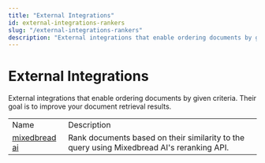 ```yaml
---
title: "External Integrations"
id: external-integrations-rankers
slug: "/external-integrations-rankers"
description: "External integrations that enable ordering documents by given criteria. Their goal is to improve your document retrieval results."
---
```


# External Integrations

External integrations that enable ordering documents by given criteria. Their goal is to improve your document retrieval results.

|  |  |
| --- | --- |
| Name                                                                    | Description                                                                                |
| [mixedbread ai](https://haystack.deepset.ai/integrations/mixedbread-ai) | Rank documents based on their similarity to the query using Mixedbread AI's reranking API. |